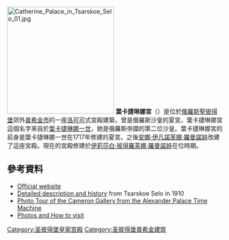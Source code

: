 [[Image:Catherine_Palace_in_Tsarskoe_Selo_01.jpg|250px]]
'''葉卡捷琳娜宮'''（{{lang-ru|Екатерининский дворец}}）是位於[[俄羅斯|俄羅斯]][[聖彼得堡|聖彼得堡]]郊外[[普希金市|普希金市]]的一座[[洛可可|洛可可]]式宮殿建築，曾是俄羅斯沙皇的夏宮。葉卡捷琳娜宮這個名字來自於[[葉卡捷琳娜一世|葉卡捷琳娜一世]]，她是俄羅斯帝國的第二位沙皇。葉卡捷琳娜宮的前身是葉卡捷琳娜一世在1717年修建的夏宮。之後[[安娜·伊凡諾芙娜·羅曼諾娃|安娜·伊凡諾芙娜·羅曼諾娃]]改建了這座宮殿。現在的宮殿修建於[[伊莉莎白·彼得羅芙娜·羅曼諾娃|伊莉莎白·彼得羅芙娜·羅曼諾娃]]在位時期。

==參考資料==
{{Commons category|Catherine Palace}}
*[https://web.archive.org/web/20181116050857/http://eng.tzar.ru/ Official website]
*[http://www.alexanderpalace.org/2006tsarskoe/palace.html Detailed description and history] from Tsarskoe Selo in 1910
*[http://www.alexanderpalace.org/palace/photo-tours.html Photo Tour of the Cameron Gallery from the Alexander Palace Time Machine]
*[https://archive.is/20150129154456/http://kjoy.travel/tours/specials/winter-best.html Photos and How to visit]
{{Coord|59|42|57|N|30|23|44|E|region:RU_type:landmark|display=title}}

[[Category:圣彼得堡皇家宫殿|Category:圣彼得堡皇家宫殿]]
[[Category:圣彼得堡普希金建筑|Category:圣彼得堡普希金建筑]]